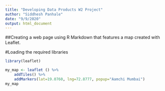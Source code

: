 ---
title: "Developing Data Products W2 Project"
author: "Siddhesh Panhale"
date: "9/9/2020"
output: html_document
---
##Creating a web page using R Markdown that features a map created with Leaflet.

#Loading the required libraries
```{r}
library(leaflet)
```

```{r}
my_map <- leaflet () %>% 
    addTiles() %>%
    addMarkers(lat=19.0760, lng=72.8777, popup="Aamchi Mumbai")
my_map
```